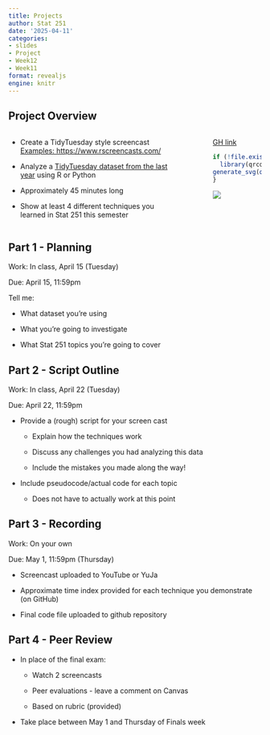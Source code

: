 ```yaml
---
title: Projects
author: Stat 251
date: '2025-04-11'
categories:
- slides
- Project
- Week12
- Week11
format: revealjs
engine: knitr
---
```


## Project Overview

::: columns

::: {.column width="70%"}

- Create a TidyTuesday style screencast   
[[Examples: https://www.rscreencasts.com/](https://www.rscreencasts.com/)]{.small}

- Analyze a [TidyTuesday dataset from the last year](https://github.com/rfordatascience/tidytuesday) using R or Python

- Approximately 45 minutes long

- Show at least 4 different techniques you learned in Stat 251 this semester

:::

::: {.column width="5%"}
:::

::: {.column width="20%"}

[GH link](https://classroom.github.com/a/ZxPi9guO)

```r
if (!file.exists("fig/proj_qr_code.svg")) {
  library(qrcode)
generate_svg(qr_code("https://classroom.github.com/a/kAhxShMQ"), filename = "fig/proj_qr_code.svg")
}
```

![](fig/proj_qr_code.svg)

:::

:::

## Part 1 - Planning

Work: In class, April 15 (Tuesday)

Due: April 15, 11:59pm

Tell me: 

- What dataset you're using

- What you're going to investigate

- What Stat 251 topics you're going to cover


## Part 2 - Script Outline

Work: In class, April 22 (Tuesday)

Due: April 22, 11:59pm

- Provide a (rough) script for your screen cast
    
    - Explain how the techniques work
    
    - Discuss any challenges you had analyzing this data
    
    - Include the mistakes you made along the way!
    
- Include pseudocode/actual code for each topic

    - Does not have to actually work at this point

## Part 3 - Recording

Work: On your own 

Due: May 1, 11:59pm (Thursday)

- Screencast uploaded to YouTube or YuJa

- Approximate time index provided for each technique you demonstrate (on GitHub)

- Final code file uploaded to github repository

## Part 4 - Peer Review

- In place of the final exam:

    - Watch 2 screencasts
    
    - Peer evaluations - leave a comment on Canvas
    
    - Based on rubric (provided)

- Take place between May 1 and Thursday of Finals week
